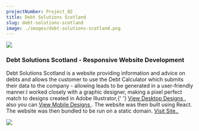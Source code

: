 ```yaml
---
projectNumber: Project_02
title: Debt Solutions Scotland
slug: debt-solutions-scotland
image: ./images/debt-solutions-scotland.png
---
```


<TwoCol>

<img src="./images/debt-solutions-scotland.png" />

<h3>Debt Solutions Scotland - Responsive Website Development</h3>

<p>
  Debt Solutions Scotland is a website providing information and advice on debts
  and allows the customer to use the Debt Calculator which submits their data to
  the company - allowing leads to be generated in a user-friendly manner.I
  worked closely with a graphic designer, making a pixel perfect match to
  designs created in Adobe Illustrator,{' '}
  <a
    target="_blank"
    rel="noopener noreferrer"
    href="https://xd.adobe.com/spec/3b88cbd6-d117-472b-74de-e2c4d24ea36e-4db9/grid"
  >
    View Desktop Designs
  </a>
  , also you can <a
    target="_blank"
    rel="noopener noreferrer"
    href="https://xd.adobe.com/spec/7fd83774-0f6a-4565-5b33-70d744bf8348-09e9/grid"
  >
    View Mobile Designs
  </a>. The website was then built using React. The website was then bundled to be
  run on a static domain. <a
    target="_blank"
    rel="noopener noreferrer"
    href="https://debtsolutionsscotland.com/"
  >
    Visit Site..
  </a>
</p>

<img src="./images/mobile.png" />

</TwoCol>
